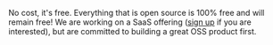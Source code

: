 
<Accordion title="Is Elementary free? Does Elementary cost money?">

No cost, it's free.
Everything that is open source is 100% free and will remain free!
We are working on a SaaS offering ([sign up](https://www.elementary-data.com/cloud-beta) if you are interested), but are committed to building a great OSS product first.

</Accordion>

